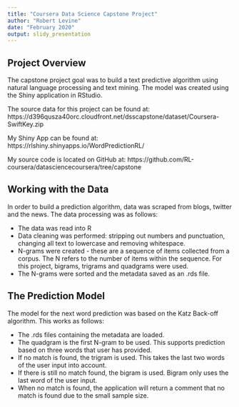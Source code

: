 ```yaml
---
title: "Coursera Data Science Capstone Project"
author: "Robert Levine"
date: "February 2020"
output: slidy_presentation
---
```



## Project Overview


The capstone project goal was to build a text predictive algorithm using natural language processing and text mining.  The model was created using the Shiny application in RStudio.

The source data for this project can be found at: https://d396qusza40orc.cloudfront.net/dsscapstone/dataset/Coursera-SwiftKey.zip

My Shiny App can be found at: https://rlshiny.shinyapps.io/WordPredictionRL/

My source code is located on GitHub at: https://github.com/RL-coursera/datasciencecoursera/tree/capstone

## Working with the Data 

In order to build a prediction algorithm, data was scraped from blogs, twitter and the news.  The data processing was as follows:

- The data was read into R
- Data cleaning was performed: stripping out numbers and punctuation, changing all text to lowercase and removing whitespace.
- N-grams were created - these are a sequence of items collected from a corpus.  The N refers to the number of items within the sequence.  For this project, bigrams, trigrams and quadgrams were used.
- The N-grams were sorted and the metadata saved as an .rds file.

## The Prediction Model 

The model for the next word prediction was based on the Katz Back-off algorithm.  This works as follows:

- The .rds files containing the metadata are loaded.
- The quadgram is the first N-gram to be used.  This supports prediction based on three words that user has provided.
- If no match is found, the trigram is used.  This takes the last two words of the user input into account.
-  If there is still no match found, the bigram is used. Bigram only uses the last word of the user input. 
- When no match is found, the application will return a comment that no match is found due to the small sample size.



